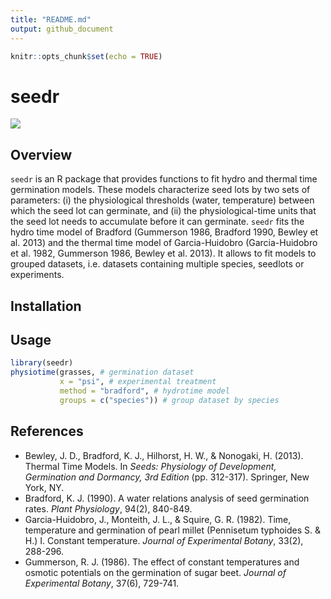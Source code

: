 ```yaml
---
title: "README.md"
output: github_document
---
```


```r
knitr::opts_chunk$set(echo = TRUE)
```

# seedr

![](seeds.png)

## Overview

`seedr` is an R package that provides functions to fit hydro and thermal time germination models. These models characterize seed lots by two sets of parameters: (i) the physiological thresholds (water, temperature) between which the seed lot can germinate, and (ii) the physiological-time units that the seed lot needs to accumulate before it can germinate. `seedr` fits the hydro time model of Bradford (Gummerson 1986, Bradford 1990, Bewley et al. 2013) and the thermal time model of Garcia-Huidobro (Garcia-Huidobro et al. 1982, Gummerson 1986, Bewley et al. 2013). It allows to fit models to grouped datasets, i.e. datasets containing multiple species, seedlots or experiments.

## Installation

## Usage

```r
library(seedr)
physiotime(grasses, # germination dataset
           x = "psi", # experimental treatment
           method = "bradford", # hydrotime model
           groups = c("species")) # group dataset by species
```

## References

* Bewley, J. D., Bradford, K. J., Hilhorst, H. W., & Nonogaki, H. (2013). Thermal Time Models. In *Seeds: Physiology of Development, Germination and Dormancy, 3rd Edition* (pp. 312-317). Springer, New York, NY.
* Bradford, K. J. (1990). A water relations analysis of seed germination rates. *Plant Physiology*, 94(2), 840-849.
* Garcia-Huidobro, J., Monteith, J. L., & Squire, G. R. (1982). Time, temperature and germination of pearl millet (Pennisetum typhoides S. & H.) I. Constant temperature. *Journal of Experimental Botany*, 33(2), 288-296.
* Gummerson, R. J. (1986). The effect of constant temperatures and osmotic potentials on the germination of sugar beet. *Journal of Experimental Botany*, 37(6), 729-741.
